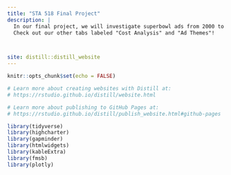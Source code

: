 ```yaml
---
title: "STA 518 Final Project"
description: |
  In our final project, we will investigate superbowl ads from 2000 to 2020 using a data set from Five Thirty Eight. We will make a website or application that displays trends of brands’ advertisement strategies over time and use predictive modeling/ simulations to anticipate which direction superbowl ads will go in the future. Here is our link to the Main dataset (https://github.com/fivethirtyeight/superbowl-ads/blob/main/superbowl-ads.csv) and here is the link to the cost per second for ad (https://www.sportingnews.com/us/nfl/news/super-bowl-commercials-cost-2022/v9ytfqzx74pjrcdvxyhevlzd)
  Check out our other tabs labeled "Cost Analysis" and "Ad Themes"!



site: distill::distill_website
---
```


```r
knitr::opts_chunk$set(echo = FALSE)

# Learn more about creating websites with Distill at:
# https://rstudio.github.io/distill/website.html

# Learn more about publishing to GitHub Pages at:
# https://rstudio.github.io/distill/publish_website.html#github-pages

library(tidyverse)
library(highcharter)
library(gapminder)
library(htmlwidgets)
library(kableExtra)
library(fmsb)
library(plotly)

```

